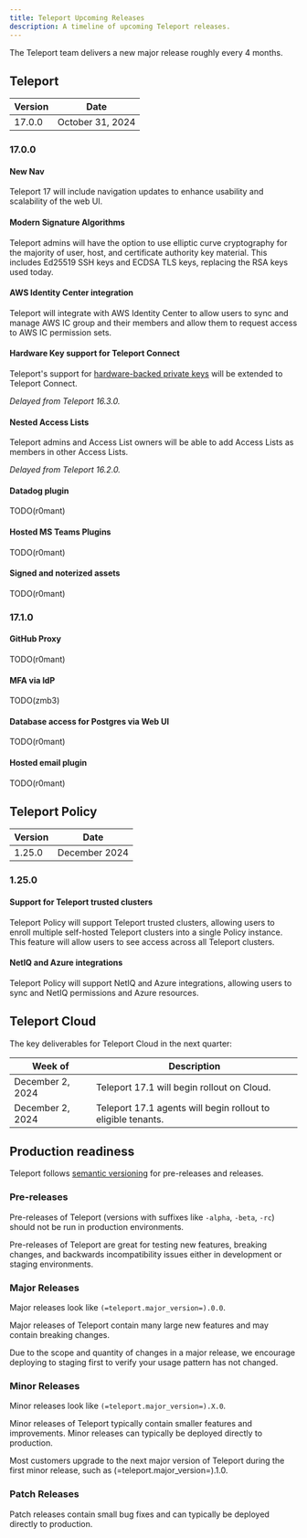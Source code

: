 ```yaml
---
title: Teleport Upcoming Releases
description: A timeline of upcoming Teleport releases.
---
```


The Teleport team delivers a new major release roughly every 4 months.

## Teleport

| Version | Date               |
|---------|--------------------|
| 17.0.0  | October 31, 2024   |

### 17.0.0

#### New Nav

Teleport 17 will include navigation updates to enhance usability and
scalability of the web UI.

#### Modern Signature Algorithms

Teleport admins will have the option to use elliptic curve cryptography for the
majority of user, host, and certificate authority key material. This includes
Ed25519 SSH keys and ECDSA TLS keys, replacing the RSA keys used today.

#### AWS Identity Center integration

Teleport will integrate with AWS Identity Center to allow users to sync and
manage AWS IC group and their members and allow them to request access to AWS
IC permission sets.

#### Hardware Key support for Teleport Connect

Teleport's support for [hardware-backed private
keys](admin-guides/access-controls/guides/hardware-key-support.mdx) will be extended to
Teleport Connect.

*Delayed from Teleport 16.3.0.*

#### Nested Access Lists

Teleport admins and Access List owners will be able to add Access Lists as
members in other Access Lists.

*Delayed from Teleport 16.2.0.*

#### Datadog plugin

TODO(r0mant)

#### Hosted MS Teams Plugins

TODO(r0mant)

#### Signed and noterized assets

TODO(r0mant)

### 17.1.0

#### GitHub Proxy

TODO(r0mant)

#### MFA via IdP

TODO(zmb3)

#### Database access for Postgres via Web UI

TODO(r0mant)

#### Hosted email plugin

TODO(r0mant)

## Teleport Policy

| Version | Date          |
|---------|---------------|
| 1.25.0  | December 2024 |

### 1.25.0

#### Support for Teleport trusted clusters

Teleport Policy will support Teleport trusted clusters, allowing users to
enroll multiple self-hosted Teleport clusters into a single Policy instance.
This feature will allow users to see access across all Teleport clusters.

#### NetIQ and Azure integrations

Teleport Policy will support NetIQ and Azure integrations, allowing users to
sync and NetIQ permissions and Azure resources.

## Teleport Cloud

The key deliverables for Teleport Cloud in the next quarter:

| Week of            | Description                                                    |
|--------------------|----------------------------------------------------------------|
| December 2, 2024   | Teleport 17.1 will begin rollout on Cloud.                     |
| December 2, 2024   | Teleport 17.1 agents will begin rollout to eligible tenants.   |

## Production readiness

Teleport follows [semantic versioning](https://semver.org) for pre-releases and
releases.

### Pre-releases

Pre-releases of Teleport (versions with suffixes like `-alpha`, `-beta`, `-rc`)
should not be run in production environments.

Pre-releases of Teleport are great for testing new features, breaking changes,
and backwards incompatibility issues either in development or staging
environments.

### Major Releases

Major releases look like `(=teleport.major_version=).0.0`.

Major releases of Teleport contain many large new features and may contain
breaking changes.

Due to the scope and quantity of changes in a major release, we encourage
deploying to staging first to verify your usage pattern has not changed.

### Minor Releases

Minor releases look like `(=teleport.major_version=).X.0`.

Minor releases of Teleport typically contain smaller features and improvements.
Minor releases can typically be deployed directly to production.

Most customers upgrade to the next major version of Teleport during the first
minor release, such as (=teleport.major_version=).1.0.

### Patch Releases

Patch releases contain small bug fixes and can typically be deployed directly
to production.
